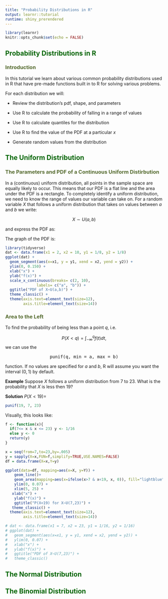 ```yaml
---
title: "Probability Distributions in R"
output: learnr::tutorial
runtime: shiny_prerendered
---
```


```r
library(learnr)
knitr::opts_chunk$set(echo = FALSE)
```
<style>

.tt {
  font-family:'Lucida Console', monospace; 
  text-align:center
}

h2 {
  color: darkgreen;
  font-weight: bold
}

h3 {
  color: darkolivegreen;
}

.topicsContainer {
  background-color: #f2f7f6;

}

.topic.current {
  background-color: #e6fcf8;
  border-color: #41ab98;
  border: solid 1px;
  font-weight: bold
}

.band {
  padding-left: 0%
}

.topicsFooter .resetButton {
  font-size: 80%;
}

.btn-primary, .btn-success, .btn-info {
    background-color: darkgreen;
    background-image: none;
    border: none;
}
    .btn-primary:hover, .btn-primary:focus, .btn-primary:active, .btn-primary:focus:active, .btn-success:hover, .btn-success:focus, .btn-success:active, .btn-success:focus:active, .btn-info:hover, .btn-info:focus, .btn-info:active, .btn-info:focus:active {
    background-color: darkolivegreen; }
  .btn-primary:focus:hover, .btn-primary:active:hover, .btn-primary:focus:active:hover, .btn-success:focus:hover, .btn-success:active:hover, .btn-success:focus:active:hover, .btn-info:focus:hover, .btn-info:active:hover, .btn-info:focus:active:hover {
    background-color: darkolivegreen; }
  .btn-primary.disabled, .btn-primary:disabled, .btn-primary.disabled:hover, .btn-primary:disabled:hover, .btn-success.disabled, .btn-success:disabled, .btn-success.disabled:hover, .btn-success:disabled:hover, .btn-info.disabled, .btn-info:disabled, .btn-info.disabled:hover, .btn-info:disabled:hover {
    background-color: darkolivegreen; }
    
.boxed{
 border: 3px solid green ;
 padding: 5px;
}


</style>

## Probability Distributions in R

### Introduction

In this tutorial we learn about various common probability distributions used in R that have pre-made functions built in to R for solving various problems.

For each distribution we will:

* Review the distribution's pdf, shape, and parameters

* Use R to calculate the probability of falling in a range of values

* Use R to calculate quantiles for the distribution

* Use R to find the value of the PDF at a particular $x$

* Generate random values from the distribution


## The Uniform Distribution

### The Parameters and PDF of a Continuous Uniform Distirbution

In a (continuous) uniform distribution, all points in the sample space are equally likely to occur. This means that our PDF is a flat line and the area under the PDF is a rectangle. To completely identify a uniform distribution, we need to know the range of values our variable can take on. For a random variable $X$ that follows a uniform distribution that takes on values between $a$ and $b$ we write:

$$X\sim U(a, b)$$

and express the PDF as:

\begin{equation*}
f(x)=\begin{cases}
          \dfrac{1}{b-1} \quad &\text{if} \, x \in \left[a,b\right] \\
          0 \quad &\text{otherwise}\\
     \end{cases}
\end{equation*}

The graph of the PDF is:

```r
library(tidyverse)
dat <- data.frame(x1 = 2, x2 = 10, y1 = 1/8, y2 = 1/8)
ggplot(dat) +
  geom_segment(aes(x=x1, y = y1, xend = x2, yend = y2)) +
  ylim(0, 0.150) +
  xlab("x") +
  ylab("f(x)") +
  scale_x_continuous(breaks= c(2, 10),
              labels= c("a", "b")) +
  ggtitle("PDF of X~U(a,b)") +
  theme_classic() +
  theme(axis.text=element_text(size=12),
        axis.title=element_text(size=14))
```

### Area to the Left

To find the probability of being less than a point $q$, i.e.

$$ P(X<q) = \int_{-\infty}^qf(t)dt,$$
we can use the 

<p class = "tt">punif(q, min = a, max = b)</p>

function. If no values are specified for $a$ and $b$, R will assume you want the interval $(0,1)$ by default.

<div class = "example">
**Example** Suppose $X$ follows a uniform distribution from 7 to 23. What is the probability that $X$ is less then 19?

</div>

<div class = "solution">
**Solution** $P(X<19)=$

```r
punif(19, 7, 23)
```

Visually, this looks like:

```r
f <- function(x){
  if(7<= x & x <= 23) y <- 1/16
  else y <- 0
  return(y)
}

x = seq(from=7,to=23,by=.005)
y = sapply(X=x,FUN=f,simplify=TRUE,USE.NAMES=FALSE)
df = data.frame(X=x,Y=y)

ggplot(data=df, mapping=aes(x=X, y=Y)) +
    geom_line()+
    geom_area(mapping=aes(x=ifelse(x>7 & x<19, x, 0)), fill="lightblue", alpha=1, color = "black") +
    ylim(0, 0.07) +
    xlim(5, 25) +
   xlab("x") +
    ylab("f(x)") +
    ggtitle("P(X<19) for X~U(7,23)") +
   theme_classic() +
  theme(axis.text=element_text(size=12),
        axis.title=element_text(size=14))

# dat <- data.frame(x1 = 7, x2 = 23, y1 = 1/16, y2 = 1/16)
# ggplot(dat) +
#   geom_segment(aes(x=x1, y = y1, xend = x2, yend = y2)) +
#   ylim(0, 0.07) +
#   xlab("x") +
#   ylab("f(x)") +
#   ggtitle("PDF of X~U(7,23)") +
#   theme_classic()
```
</div>

## The Normal Distribution


## The Binomial Distribution